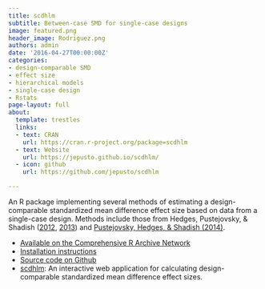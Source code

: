 ```yaml
---
title: scdhlm
subtitle: Between-case SMD for single-case designs
image: featured.png
header_image: Rodriguez.png
authors: admin
date: '2016-04-27T00:00:00Z'
categories:
- design-comparable SMD
- effect size
- hierarchical models
- single-case design
- Rstats
page-layout: full
about:
  template: trestles
  links:
  - text: CRAN
    url: https://cran.r-project.org/package=scdhlm
  - text: Website
    url: https://jepusto.github.io/scdhlm/
  - icon: github
    url: https://github.com/jepusto/scdhlm

---
```


An R package implementing several methods of estimating a design-comparable standardized mean difference effect size based on data from a single-case design. Methods include those from Hedges, Pustejovsky, & Shadish ([2012](/publication/SMD-for-SCD), [2013](/publication/SMD-for-MBD)) and [Pustejovsky, Hedges, & Shadish (2014)](/publication/design-comparable-effect-sizes/).

- [Available on the Comprehensive R Archive Network](https://CRAN.R-project.org/package=scdhlm)
- [Installation instructions](/getting-started-with-scdhlm)
- [Source code on Github](https://github.com/jepusto/scdhlm)
- [scdhlm](https://jepusto.shinyapps.io/scdhlm/): An interactive web application for calculating design-comparable standardized mean difference effect sizes.

